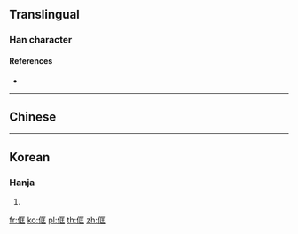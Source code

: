 ==Translingual==

===Han character===
{{Han char|rn=9|rad=人|as=06|sn=8|four=21211|canj=OSMG|ids=⿰亻匡}}

====References====
* {{Han ref|kx=0101.210|hdz=10143.120|uh=344C|ud=13388}}

----

==Chinese==
{{zh-see|尪|v}}

----

==Korean==

===Hanja===
{{ko-hanja|hangeul=왕|rv=wang|mr=wang|y=wang}}

# {{defn|lang=ko|sort=人06}}

[[fr:㑌]]
[[ko:㑌]]
[[pl:㑌]]
[[th:㑌]]
[[zh:㑌]]